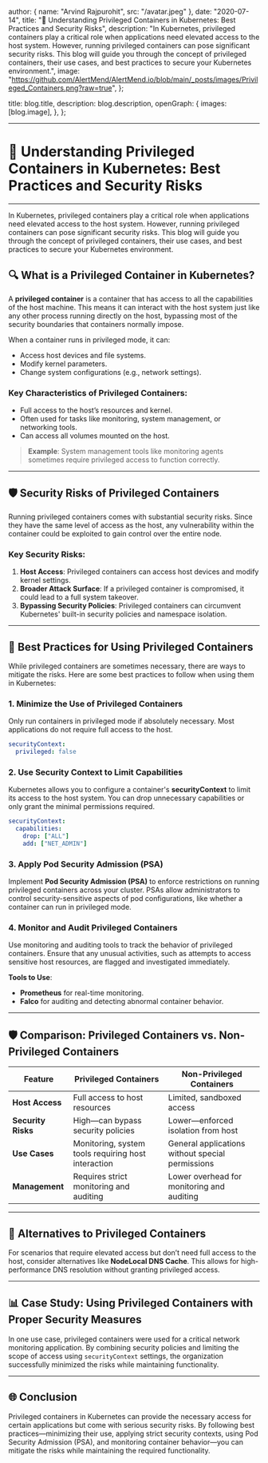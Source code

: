 
  author: { name: "Arvind Rajpurohit", src: "/avatar.jpeg" },
  date: "2020-07-14",
  title: "🚨 Understanding Privileged Containers in Kubernetes: Best Practices and Security Risks",
  description:
    "In Kubernetes, privileged containers play a critical role when applications need elevated access to the host system. However, running privileged containers can pose significant security risks. This blog will guide you through the concept of privileged containers, their use cases, and best practices to secure your Kubernetes environment.",
  image:
    "https://github.com/AlertMend/AlertMend.io/blob/main/_posts/images/Privileged_Containers.png?raw=true",
};

  title: blog.title,
  description: blog.description,
  openGraph: {
    images: [blog.image],
  },
};



---
# 🚨 **Understanding Privileged Containers in Kubernetes: Best Practices and Security Risks**
---

In Kubernetes, privileged containers play a critical role when applications need elevated access to the host system. However, running privileged containers can pose significant security risks. This blog will guide you through the concept of privileged containers, their use cases, and best practices to secure your Kubernetes environment.

## 🔍 **What is a Privileged Container in Kubernetes?**

A **privileged container** is a container that has access to all the capabilities of the host machine. This means it can interact with the host system just like any other process running directly on the host, bypassing most of the security boundaries that containers normally impose.

When a container runs in privileged mode, it can:
- Access host devices and file systems.
- Modify kernel parameters.
- Change system configurations (e.g., network settings).

### **Key Characteristics of Privileged Containers**:
- Full access to the host’s resources and kernel.
- Often used for tasks like monitoring, system management, or networking tools.
- Can access all volumes mounted on the host.

> **Example**: System management tools like monitoring agents sometimes require privileged access to function correctly.

---

## 🛡️ **Security Risks of Privileged Containers**

Running privileged containers comes with substantial security risks. Since they have the same level of access as the host, any vulnerability within the container could be exploited to gain control over the entire node.

### **Key Security Risks**:
1. **Host Access**: Privileged containers can access host devices and modify kernel settings.
2. **Broader Attack Surface**: If a privileged container is compromised, it could lead to a full system takeover.
3. **Bypassing Security Policies**: Privileged containers can circumvent Kubernetes' built-in security policies and namespace isolation.

---

## 🔧 **Best Practices for Using Privileged Containers**

While privileged containers are sometimes necessary, there are ways to mitigate the risks. Here are some best practices to follow when using them in Kubernetes:

### 1. **Minimize the Use of Privileged Containers**
Only run containers in privileged mode if absolutely necessary. Most applications do not require full access to the host.

```yaml
securityContext:
  privileged: false
```

### 2. **Use Security Context to Limit Capabilities**
Kubernetes allows you to configure a container's **securityContext** to limit its access to the host system. You can drop unnecessary capabilities or only grant the minimal permissions required.

```yaml
securityContext:
  capabilities:
    drop: ["ALL"]
    add: ["NET_ADMIN"]
```

### 3. **Apply Pod Security Admission (PSA)**
Implement **Pod Security Admission (PSA)** to enforce restrictions on running privileged containers across your cluster. PSAs allow administrators to control security-sensitive aspects of pod configurations, like whether a container can run in privileged mode.

### 4. **Monitor and Audit Privileged Containers**
Use monitoring and auditing tools to track the behavior of privileged containers. Ensure that any unusual activities, such as attempts to access sensitive host resources, are flagged and investigated immediately.

**Tools to Use**:
- **Prometheus** for real-time monitoring.
- **Falco** for auditing and detecting abnormal container behavior.

---

## 🛡️ **Comparison: Privileged Containers vs. Non-Privileged Containers**

| **Feature**                        | **Privileged Containers**                           | **Non-Privileged Containers**                        |
|------------------------------------|-----------------------------------------------------|-----------------------------------------------------|
| **Host Access**                    | Full access to host resources                       | Limited, sandboxed access                           |
| **Security Risks**                 | High—can bypass security policies                   | Lower—enforced isolation from host                   |
| **Use Cases**                      | Monitoring, system tools requiring host interaction | General applications without special permissions    |
| **Management**                     | Requires strict monitoring and auditing             | Lower overhead for monitoring and auditing          |

---

## 🚀 **Alternatives to Privileged Containers**

For scenarios that require elevated access but don’t need full access to the host, consider alternatives like **NodeLocal DNS Cache**. This allows for high-performance DNS resolution without granting privileged access.

---

## 📊 **Case Study: Using Privileged Containers with Proper Security Measures**

In one use case, privileged containers were used for a critical network monitoring application. By combining security policies and limiting the scope of access using `securityContext` settings, the organization successfully minimized the risks while maintaining functionality.

---

## 🌐 **Conclusion**

Privileged containers in Kubernetes can provide the necessary access for certain applications but come with serious security risks. By following best practices—minimizing their use, applying strict security contexts, using Pod Security Admission (PSA), and monitoring container behavior—you can mitigate the risks while maintaining the required functionality. 